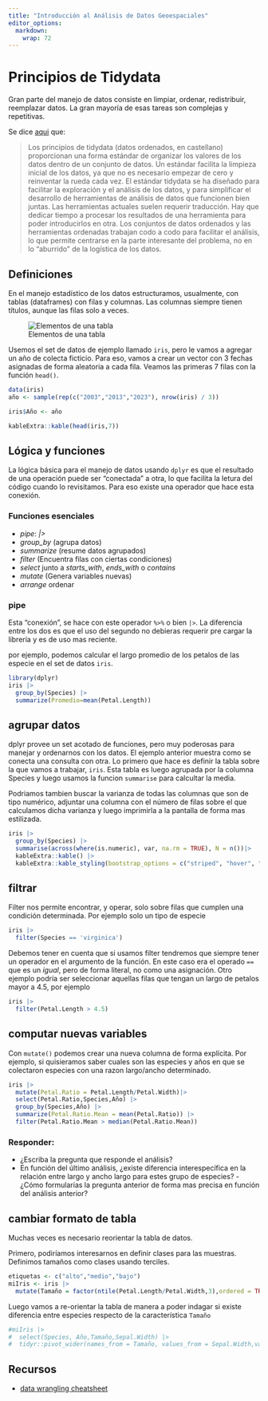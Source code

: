 ```yaml
---
title: "Introducción al Análisis de Datos Geoespaciales"
editor_options: 
  markdown: 
    wrap: 72
---
```


# Principios de Tidydata

Gran parte del manejo de datos consiste en limpiar, ordenar, redistribuir, reemplazar datos.
La gran mayoría de esas tareas son complejas y repetitivas. 

Se dice [aqui](https://cran.r-project.org/web/packages/tidyr/vignettes/tidy-data.html) que:

> Los principios de tidydata (datos ordenados, en castellano) proporcionan una forma estándar de organizar los valores de los datos dentro de un conjunto de datos. Un estándar facilita la limpieza inicial de los datos, ya que no es necesario empezar de cero y reinventar la rueda cada vez. El estándar tidydata se ha diseñado para facilitar la exploración y el análisis de los datos, y para simplificar el desarrollo de herramientas de análisis de datos que funcionen bien juntas. Las herramientas actuales suelen requerir traducción. Hay que dedicar tiempo a procesar los resultados de una herramienta para poder introducirlos en otra. Los conjuntos de datos ordenados y las herramientas ordenadas trabajan codo a codo para facilitar el análisis, lo que permite centrarse en la parte interesante del problema, no en lo "aburrido" de la logística de los datos.

## Definiciones

En el manejo estadístico de los datos estructuramos, usualmente, con tablas (dataframes) con filas y columnas. Las columnas siempre tienen títulos, aunque las filas solo a veces.

![Elementos de una tabla](https://d33wubrfki0l68.cloudfront.net/6f1ddb544fc5c69a2478e444ab8112fb0eea23f8/91adc/images/tidy-1.png)


Usemos el set de datos de ejemplo llamado `iris`, pero le vamos a agregar un año de colecta ficticio. Para eso, vamos a crear un vector con 3 fechas asignadas de forma aleatoria a cada fila. Veamos las primeras 7 filas con la función `head()`.

```r

data(iris)
año <- sample(rep(c("2003","2013","2023"), nrow(iris) / 3))

iris$Año <- año

kableExtra::kable(head(iris,7))
```


## Lógica y funciones

La lógica básica para el manejo de datos usando `dplyr` es que el resultado de una operación puede ser "conectada" a otra, lo que facilita la letura del código cuando lo revisitamos. Para eso existe una operador que hace esta conexión.

### Funciones esenciales

- *pipe*: *|>*
- *group_by* (agrupa datos)
- *summarize* (resume datos agrupados)
- *filter* (Encuentra filas con ciertas condiciones)
- *select* junto a *starts_with*, *ends_with* o *contains*
- *mutate* (Genera variables nuevas)
- *arrange* ordenar



### pipe

Esta "conexión", se hace con este operador `%>%` o bien `|>`. La diferencia entre los dos es que el uso del segundo no debieras requerir pre cargar la librería y es de uso mas reciente.

por ejemplo, podemos calcular el largo promedio de los petalos de las especie en el set de datos `iris`.

```r
library(dplyr)
iris |>
  group_by(Species) |>
  summarize(Promedio=mean(Petal.Length)) 
```

## agrupar datos

dplyr provee un set acotado de funciones, pero muy poderosas para manejar y ordenarnos con los datos. El ejemplo anterior muestra como se conecta una consulta con otra. Lo primero que hace es definir la tabla sobre la que vamos a trabajar, `iris`. Esta tabla es luego agrupada por la columna Species y luego usamos la funcion  `summarise` para calcultar la media.

Podriamos tambien buscar la varianza de todas las columnas que son de tipo numérico, adjuntar una columna con el número de filas sobre el que calculamos dicha varianza y luego imprimirla a la pantalla de forma mas estilizada. 

```r
iris |>
  group_by(Species) |>
  summarise(across(where(is.numeric), var, na.rm = TRUE), N = n())|>
  kableExtra::kable() |>
  kableExtra::kable_styling(bootstrap_options = c("striped", "hover", "condensed", "responsive"), full_width = F)
```


## filtrar

Filter nos permite encontrar, y operar, solo sobre filas que cumplen una condición determinada. Por ejemplo solo un tipo de especie

```r
iris |>
  filter(Species == 'virginica')
```

Debemos tener en cuenta que si usamos filter tendremos que siempre tener un operador en el argumento de la función. En este caso era el operado `==` que es un *igual*, pero de forma literal, no como una asignación.
Otro ejemplo podría ser seleccionar aquellas filas que tengan un largo de petalos mayor a 4.5, por ejemplo

```r
iris |>
  filter(Petal.Length > 4.5)
```

## computar nuevas variables

Con `mutate()` podemos crear una nueva columna de forma explícita. Por ejemplo, si quisieramos saber cuales son las especies y años en que se colectaron especies con una razon largo/ancho determinado.

```r
iris |>
  mutate(Petal.Ratio = Petal.Length/Petal.Width)|>
  select(Petal.Ratio,Species,Año) |>
  group_by(Species,Año) |>
  summarize(Petal.Ratio.Mean = mean(Petal.Ratio)) |>
  filter(Petal.Ratio.Mean > median(Petal.Ratio.Mean))
```

### Responder:
 - ¿Escriba la pregunta que responde el análisis?
 - En función del último análisis, ¿existe diferencia interespecífica en la relación entre largo y ancho largo para estes grupo de especies?
 -¿Cómo formularías la pregunta anterior de forma mas precisa en función del análisis anterior?

## cambiar formato de tabla

Muchas veces es necesario reorientar la tabla de datos. 

Primero, podiríamos interesarnos en definir clases para las muestras. Definimos tamaños como clases usando terciles.

```r
etiquetas <- c("alto","medio","bajo")
miIris <- iris |>
  mutate(Tamaño = factor(ntile(Petal.Length/Petal.Width,3),ordered = TRUE, labels = etiquetas))
```

Luego vamos a re-orientar la tabla de manera a poder indagar si existe diferencia entre especies respecto de la característica `Tamaño` 

```r
#miIris |>
#  select(Species, Año,Tamaño,Sepal.Width) |>
#  tidyr::pivot_wider(names_from = Tamaño, values_from = Sepal.Width,values_fm=mean)
```


## Recursos
 - [data wrangling cheatsheet](https://www.rstudio.com/wp-content/uploads/2015/02/data-wrangling-cheatsheet.pdf)
